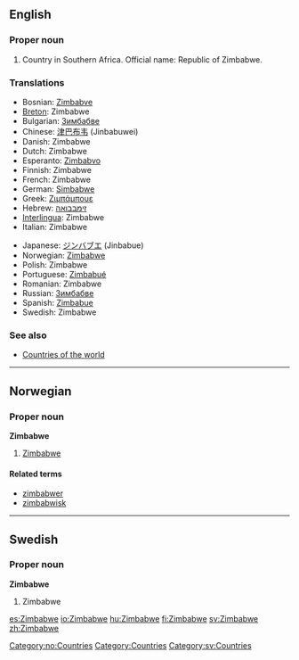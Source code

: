 ==English==

===Proper noun===

# Country in Southern Africa. Official name: Republic of Zimbabwe.

===Translations===
{{top}}
*Bosnian: [[Zimbabve]] {{m}}
*[[Breton]]: Zimbabwe
*Bulgarian: [[Зимбабве]]
*Chinese: [[津巴布韦]] (Jinbabuwei)
*Danish: Zimbabwe
*Dutch: Zimbabwe
*Esperanto: [[Zimbabvo]]
*Finnish: Zimbabwe
*French: Zimbabwe {{m}}
*German: [[Simbabwe]]
*Greek: [[Ζιμπάμπουε]] {{f}}
*Hebrew: [[זימבבואה]]
*[[Interlingua]]: Zimbabwe
*Italian: Zimbabwe {{m}}
{{mid}}
*Japanese: [[ジンバブエ]] (Jinbabue)
*Norwegian: [[#Norwegian|Zimbabwe]]
*Polish: Zimbabwe
*Portuguese: [[Zimbabué]]
*Romanian: Zimbabwe
*Russian: [[Зимбабве]]
*Spanish: [[Zimbabue]]
*Swedish: Zimbabwe
{{bottom}}

===See also===
*[[Countries of the world]]
{{pedialite}}

----
==Norwegian==
===Proper noun===
[[Category:no:Countries]]
'''Zimbabwe'''
#[[#English|Zimbabwe]]
====Related terms====
*[[zimbabwer]]
*[[zimbabwisk]]

----
==Swedish==
===Proper noun===
'''Zimbabwe'''
# Zimbabwe

[[Category:Countries]]
[[Category:sv:Countries]]
[[es:Zimbabwe]]
[[io:Zimbabwe]]
[[hu:Zimbabwe]]
[[fi:Zimbabwe]]
[[sv:Zimbabwe]]
[[zh:Zimbabwe]]